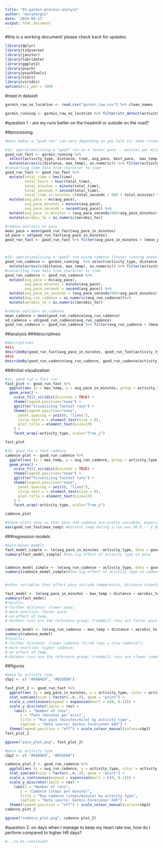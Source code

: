 ```yaml
---
title: "01-garmin-process-analyze"
author: "maryhargis"
date: '2024-04-27'
output: html_document
---
```


#this is a working document! please check back for updates.

```r
library(dplyr)
library(tidyverse)
library(janitor)
library(lubridate)
library(ggplot2)
library(psych)
library(psychTools)
library(stats)
library(viridis)
options(sci_pen = 100)
```

#read in dataset
```r
garmin_raw_no_location <- read.csv("garmin_raw.csv") %>% clean_names

garmin_running <- garmin_raw_no_location %>% filter(str_detect(activity_type, "Running"))

```

#question 1 - are my runs better on the treadmill or outside on the road?

##processing
```r
#what makes a "good run" can vary depending on you talk to! Some runners are all about pace (minutes per mile), others are all about cadence (foot turnover). Overall, it's a pretty undefined ask. Below, I specify two ways to conceptualize a "good" run and analyze accordingly.

#1a: operationalizing a "good" run as a faster pace -- minutes per mile
good_run_fast <- garmin_running %>% 
  select(activity_type, distance, time, avg_pace, best_pace,  max_temp, aerobic_te, avg_run_cadence) %>% 
  mutate(across(c(distance, max_temp), as.numeric)) %>% filter(activity_type != "Trail Running")
#converting time data from character to time
good_run_fast <- good_run_fast %>% 
  mutate(total_time = hms(time),
         total_hours = hour(total_time),
         total_minutes = minute(total_time),
         total_seconds = second(total_time),
         total_time_in_minutes =(total_seconds / 60) + total_minutes) %>%
  mutate(avg_pace = ms(avg_pace),
         avg_pace_minutes = minute(avg_pace),
         avg_pace_seconds = second(avg_pace)) %>%
  mutate(avg_pace_in_minutes = (avg_pace_seconds/60)+avg_pace_minutes) %>%
  mutate(aerobic_te = as.numeric(aerobic_te))

#remove outliers on pace
mean_pace = mean(good_run_fast$avg_pace_in_minutes)
sd_pace = sd(good_run_fast$avg_pace_in_minutes)
good_run_fast <- good_run_fast %>% filter(avg_pace_in_minutes < (mean_pace + (3*sd_pace))) %>% filter(avg_pace_in_minutes > (mean_pace - (3*sd_pace)))



#1b: operationalizing a "good" run using cadence (faster running needs higher foot turnover)
good_run_cadence <- garmin_running  %>% select(activity_type, distance, avg_pace, avg_run_cadence, max_temp, aerobic_te) %>% 
  mutate(across(c(distance, max_temp), as.numeric)) %>% filter(activity_type != "Trail Running")
#converting time data from character to time
good_run_cadence <- good_run_cadence %>% 
  mutate(avg_pace = ms(avg_pace),
         avg_pace_minutes = minute(avg_pace),
         avg_pace_seconds = second(avg_pace)) %>%
  mutate(avg_pace_in_seconds = (avg_pace_seconds/60)+avg_pace_minutes) %>%
  mutate(avg_run_cadence = as.numeric(avg_run_cadence))%>%
  mutate(aerobic_te = as.numeric(aerobic_te))

#remove outliers on cadence
mean_cadence = mean(good_run_cadence$avg_run_cadence)
sd_cadence = sd(good_run_cadence$avg_run_cadence)
good_run_cadence <- good_run_cadence %>% filter(avg_run_cadence < (mean_cadence + (3*sd_cadence))) %>% filter(avg_run_cadence > (mean_cadence - (3*sd_cadence)))


```

##analysis
###descriptives
```r
#descriptives
##1a
describeBy(good_run_fast$avg_pace_in_minutes, good_run_fast$activity_type) #226 regular runs,  103 treadmill runs 
##1b
describeBy(good_run_cadence$avg_run_cadence, good_run_cadence$activity_type) #226 regular runs,  100 treadmill runs 
```


###initial visualization
```r
#1a: good run = fast run
fast_plot <- good_run_fast %>% 
  ggplot(aes (x = max_temp, y = avg_pace_in_minutes, group = activity_type, fill = activity_type))+
  geom_area() +
    scale_fill_viridis(discrete = TRUE) +
    theme(legend.position="none") +
    ggtitle("Visualizing fastest runs") +
    theme(legend.position="none",
      panel.spacing = unit(0, "lines"),
      strip.text.x = element_text(size = 8),
      plot.title = element_text(size=13)
    ) + 
    facet_wrap(~activity_type, scale="free_y")

fast_plot

#1b: good run = fast cadence
cadence_plot <- good_run_cadence %>% 
  ggplot(aes (x = max_temp, y = avg_run_cadence, group = activity_type, fill = activity_type))+
  geom_area() +
    scale_fill_viridis(discrete = TRUE) +
    theme(legend.position="none") +
    ggtitle("Visualizing fastest runs") +
    theme(legend.position="none",
      panel.spacing = unit(0, "lines"),
      strip.text.x = element_text(size = 8),
      plot.title = element_text(size=13)
    ) + 
    facet_wrap(~activity_type, scale="free_y")

cadence_plot

#these plots show us that pace and cadence are pretty variable, especially among "regular runs" (outdoor runs)/ that's the most common run type.  
max(good_run_fast$max_temp) #hottest temp during a run was 98.6 -- I don't recommend running in weather that hot, but I do live in Las Vegas!
```

###regression models
```r

#bare-bones models
fast_model_simple <- lm(avg_pace_in_minutes ~activity_type, data = good_run_fast)
summary(fast_model_simple) #non-sig effect of activity type on pace


cadence_model_simple <- lm(avg_run_cadence ~ activity_type, data = good_run_cadence)
summary(cadence_model_simple)#non-sig effect of activity type on cadence


#other variables that affect pace include temperature, distance traveled, aerobic exertion. variable of interest here is activity type.

fast_model <- lm(avg_pace_in_minutes ~ max_temp + distance + aerobic_te +  activity_type, data = good_run_fast)
summary(fast_model)
#results: 
#-farther distance: slower pace; 
#-more exertion: faster pace; 
#-no effect of temp. 
#-Outdoor runs are the reference group; treadmill runs are faster pace!

cadence_model <- lm(avg_run_cadence ~ max_temp + distance + aerobic_te +  activity_type, data = good_run_cadence)
summary(cadence_model)
#results: 
#-farther distance: slower cadence (tired legs = slow cadence!); 
#-more exertion: higher cadence; 
#-no effect of temp. 
#-Outdoor runs are the reference group; treadmill runs are slower cadence!
```
##figures
```r
#pace by activity type
cbp1 <- c( "#56B4E9", "#D55E00")

fast_plot_2 <- good_run_fast %>% 
  ggplot(aes (x = avg_pace_in_minutes, y = activity_type, color = activity_type))+
  stat_sum(aes(size = factor(..n..)), geom = "point") +
  scale_x_continuous(expand = expansion(mult = c(0, 0.1))) +
  scale_y_discrete(limits = rev) +
    labs(x = "Number of runs",
       y = "Pace (minutes per mile)",
       title = "Run pace (minutes/mile) by activity type",
       caption = "Data source: Garmin Forerunner 645") +
  theme(legend.position = "off") + scale_colour_manual(values=cbp1)
fast_plot_2

ggsave("pace_plot.png", fast_plot_2)

#pace by activity type
cbp2 <- c( "#56B4E9", "#D55E00")

cadence_plot_2 <- good_run_cadence %>% 
  ggplot(aes (x = avg_run_cadence, y = activity_type, color = activity_type))+
  stat_sum(aes(size = factor(..n..)), geom = "point") +
  scale_x_continuous(expand = expansion(mult = c(0, 0.1))) +
  scale_y_discrete(limits = rev) +
    labs(x = "Number of runs",
       y = "Cadence (steps per minute)",
       title = "Run cadence (steps/minute) by activity type",
       caption = "Data source: Garmin Forerunner 645") +
  theme(legend.position = "off") + scale_colour_manual(values=cbp2)
cadence_plot_2

ggsave("cadence_plot.png", cadence_plot_2)

```




#question 2: on days when I manage to keep my heart rate low, how do I perform compared to higher HR days?
```r
#...to be continued!
```

